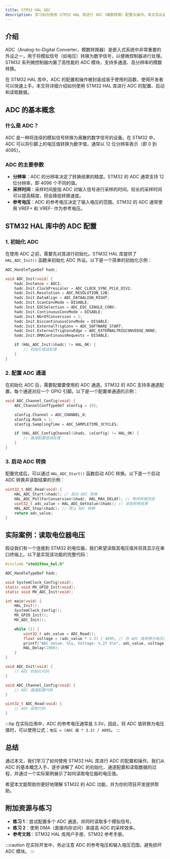 ```yaml
---
title: STM32 HAL ADC
description: 学习如何使用 STM32 HAL 库进行 ADC（模数转换）配置与操作。本文将从基础概念入手，逐步讲解 ADC 的工作原理、HAL 库的使用方法，并通过实际案例帮助初学者掌握 STM32 的 ADC 功能。
---
```


## 介绍

ADC（Analog-to-Digital Converter，模数转换器）是嵌入式系统中非常重要的外设之一，用于将模拟信号（如电压）转换为数字信号，以便微控制器进行处理。STM32 系列微控制器内置了高性能的 ADC 模块，支持多通道、高分辨率的模数转换。

在 STM32 HAL 库中，ADC 的配置和操作被封装成易于使用的函数，使得开发者可以快速上手。本文将详细介绍如何使用 STM32 HAL 库进行 ADC 的配置、启动和读取数据。

## ADC 的基本概念

### 什么是 ADC？

ADC 是一种将连续的模拟信号转换为离散的数字信号的设备。在 STM32 中，ADC 可以将引脚上的电压值转换为数字值，通常以 12 位分辨率表示（即 0 到 4095）。

### ADC 的主要参数

- **分辨率**：ADC 的分辨率决定了转换结果的精度。STM32 的 ADC 通常支持 12 位分辨率，即 4096 个不同的值。
- **采样时间**：采样时间是指 ADC 对输入信号进行采样的时间。较长的采样时间可以提高精度，但会降低转换速度。
- **参考电压**：ADC 的参考电压决定了输入电压的范围。STM32 的 ADC 通常使用 VREF+ 和 VREF- 作为参考电压。

## STM32 HAL 库中的 ADC 配置

### 1. 初始化 ADC

在使用 ADC 之前，需要先对其进行初始化。STM32 HAL 库提供了 `HAL_ADC_Init()` 函数来初始化 ADC 外设。以下是一个简单的初始化示例：

```c
ADC_HandleTypeDef hadc;

void ADC_Init(void) {
    hadc.Instance = ADC1;
    hadc.Init.ClockPrescaler = ADC_CLOCK_SYNC_PCLK_DIV2;
    hadc.Init.Resolution = ADC_RESOLUTION_12B;
    hadc.Init.DataAlign = ADC_DATAALIGN_RIGHT;
    hadc.Init.ScanConvMode = DISABLE;
    hadc.Init.EOCSelection = ADC_EOC_SINGLE_CONV;
    hadc.Init.ContinuousConvMode = DISABLE;
    hadc.Init.NbrOfConversion = 1;
    hadc.Init.DiscontinuousConvMode = DISABLE;
    hadc.Init.ExternalTrigConv = ADC_SOFTWARE_START;
    hadc.Init.ExternalTrigConvEdge = ADC_EXTERNALTRIGCONVEDGE_NONE;
    hadc.Init.DMAContinuousRequests = DISABLE;

    if (HAL_ADC_Init(&hadc) != HAL_OK) {
        // 初始化错误处理
    }
}
```

### 2. 配置 ADC 通道

在初始化 ADC 后，需要配置要使用的 ADC 通道。STM32 的 ADC 支持多通道配置，每个通道对应一个 GPIO 引脚。以下是一个配置单通道的示例：

```c
void ADC_Channel_Config(void) {
    ADC_ChannelConfTypeDef sConfig = {0};

    sConfig.Channel = ADC_CHANNEL_0;
    sConfig.Rank = 1;
    sConfig.SamplingTime = ADC_SAMPLETIME_3CYCLES;

    if (HAL_ADC_ConfigChannel(&hadc, &sConfig) != HAL_OK) {
        // 通道配置错误处理
    }
}
```

### 3. 启动 ADC 转换

配置完成后，可以通过 `HAL_ADC_Start()` 函数启动 ADC 转换。以下是一个启动 ADC 转换并读取结果的示例：

```c
uint32_t ADC_Read(void) {
    HAL_ADC_Start(&hadc); // 启动 ADC 转换
    HAL_ADC_PollForConversion(&hadc, HAL_MAX_DELAY); // 等待转换完成
    uint32_t adc_value = HAL_ADC_GetValue(&hadc); // 读取转换结果
    HAL_ADC_Stop(&hadc); // 停止 ADC 转换
    return adc_value;
}
```

## 实际案例：读取电位器电压

假设我们有一个连接到 STM32 的电位器，我们希望读取其电压值并将其显示在串口终端上。以下是实现该功能的完整代码：

```c
#include "stm32f4xx_hal.h"

ADC_HandleTypeDef hadc;

void SystemClock_Config(void);
static void MX_GPIO_Init(void);
static void MX_ADC_Init(void);

int main(void) {
    HAL_Init();
    SystemClock_Config();
    MX_GPIO_Init();
    MX_ADC_Init();

    while (1) {
        uint32_t adc_value = ADC_Read();
        float voltage = (adc_value * 3.3) / 4095; // 将 ADC 值转换为电压值
        printf("ADC Value: %lu, Voltage: %.2f V\n", adc_value, voltage);
        HAL_Delay(1000);
    }
}

void ADC_Init(void) {
    // ADC 初始化代码
}

void ADC_Channel_Config(void) {
    // ADC 通道配置代码
}

uint32_t ADC_Read(void) {
    // ADC 读取代码
}
```

:::tip
在实际应用中，ADC 的参考电压通常是 3.3V。因此，将 ADC 值转换为电压值时，可以使用公式：`电压 = (ADC 值 * 3.3) / 4095`。
:::

## 总结

通过本文，我们学习了如何使用 STM32 HAL 库进行 ADC 的配置和操作。我们从 ADC 的基本概念入手，逐步讲解了 ADC 的初始化、通道配置和读取数据的过程，并通过一个实际案例展示了如何读取电位器的电压值。

希望本文能帮助你更好地理解 STM32 的 ADC 功能，并为你的项目开发提供帮助。

## 附加资源与练习

- **练习 1**：尝试配置多个 ADC 通道，并同时读取多个模拟信号。
- **练习 2**：使用 DMA（直接内存访问）来提高 ADC 的采样效率。
- **参考文档**：STM32 HAL 库用户手册、STM32 参考手册。

:::caution
在实际开发中，务必注意 ADC 的参考电压和输入电压范围，避免损坏 ADC 模块。
:::